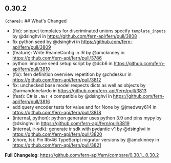 ## 0.30.2
**`(chore):`** ## What's Changed
* (fix): snippet templates for discriminated unions specify `template_inputs` by @dsinghvi in https://github.com/fern-api/fern/pull/3808
* fix python seed by @dsinghvi in https://github.com/fern-api/fern/pull/3809
* (feature): Write ReameConfig in IR by @amckinney in https://github.com/fern-api/fern/pull/3786
* python: improve seed setup script by @dcb6 in https://github.com/fern-api/fern/pull/3810
* (fix): fern definition overview repetition by @chdeskur in https://github.com/fern-api/fern/pull/3812
* fix: unchecked base model respects dicts as well as objects by @armandobelardo in https://github.com/fern-api/fern/pull/3813
* (feat): C# is `.NET 4` compatible by @dsinghvi in https://github.com/fern-api/fern/pull/3816
* add query encoder tests for value and for None by @jmedway614 in https://github.com/fern-api/fern/pull/3818
* (internal, python): python generator uses python 3.9 and pins mypy by @dsinghvi in https://github.com/fern-api/fern/pull/3819
* (internal, ir-sdk): generate ir sdk with pydantic v1 by @dsinghvi in https://github.com/fern-api/fern/pull/3820
* (chore, ts): Pin IRv46 TypeScript migrator versions by @amckinney in https://github.com/fern-api/fern/pull/3821


**Full Changelog**: https://github.com/fern-api/fern/compare/0.30.1...0.30.2

